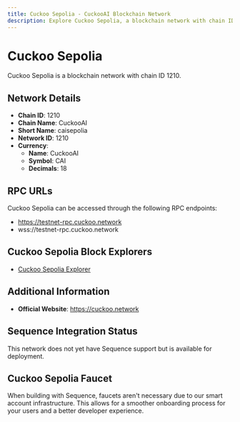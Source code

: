 ```yaml
--- 
title: Cuckoo Sepolia - CuckooAI Blockchain Network
description: Explore Cuckoo Sepolia, a blockchain network with chain ID 1210. Learn about its native currency, CuckooAI, and how to interact with the network.
---
```


# Cuckoo Sepolia

Cuckoo Sepolia is a blockchain network with chain ID 1210.

## Network Details

- **Chain ID**: 1210
- **Chain Name**: CuckooAI
- **Short Name**: caisepolia
- **Network ID**: 1210
- **Currency**: 
  - **Name**: CuckooAI
  - **Symbol**: CAI
  - **Decimals**: 18

## RPC URLs

Cuckoo Sepolia can be accessed through the following RPC endpoints:

- https://testnet-rpc.cuckoo.network
- wss://testnet-rpc.cuckoo.network

## Cuckoo Sepolia Block Explorers

- [Cuckoo Sepolia Explorer](https://testnet-scan.cuckoo.network)

## Additional Information

- **Official Website**: https://cuckoo.network

## Sequence Integration Status

This network does not yet have Sequence support but is available for deployment.

## Cuckoo Sepolia Faucet

When building with Sequence, faucets aren't necessary due to our smart account infrastructure. This allows for a smoother onboarding process for your users and a better developer experience.
